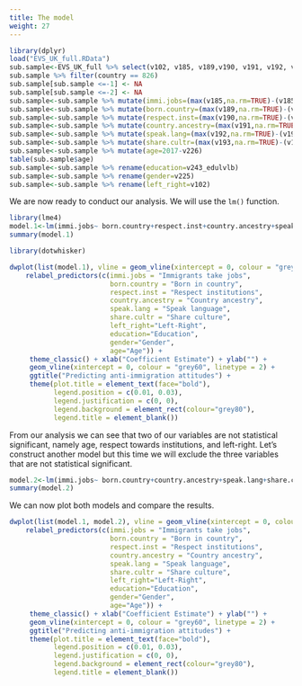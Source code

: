 ```yaml
---
title: The model
weight: 27
---
```


```r
library(dplyr)
load("EVS_UK_full.RData")
sub.sample<-EVS_UK_full %>% select(v102, v185, v189,v190, v191, v192, v193, v225, v226,v243_edulvlb,country)
sub.sample %>% filter(country == 826) 
sub.sample[sub.sample <=-1] <- NA
sub.sample[sub.sample <=-2] <- NA
sub.sample<-sub.sample %>% mutate(immi.jobs=(max(v185,na.rm=TRUE)-(v185)))
sub.sample<-sub.sample %>% mutate(born.country=(max(v189,na.rm=TRUE)-(v189)))
sub.sample<-sub.sample %>% mutate(respect.inst=(max(v190,na.rm=TRUE)-(v190)))
sub.sample<-sub.sample %>% mutate(country.ancestry=(max(v191,na.rm=TRUE)-(v191)))
sub.sample<-sub.sample %>% mutate(speak.lang=(max(v192,na.rm=TRUE)-(v192)))
sub.sample<-sub.sample %>% mutate(share.cultr=(max(v193,na.rm=TRUE)-(v193)))
sub.sample<-sub.sample %>% mutate(age=2017-v226)
table(sub.sample$age)
sub.sample<-sub.sample %>% rename(education=v243_edulvlb)
sub.sample<-sub.sample %>% rename(gender=v225)
sub.sample<-sub.sample %>% rename(left_right=v102)
```




We are now ready to conduct our analysis. We will use the `lm()` function.

```r
library(lme4)
model.1<-lm(immi.jobs~ born.country+respect.inst+country.ancestry+speak.lang+share.cultr+left_right+education+gender+age,data=sub.sample)
summary(model.1)
```

```r
library(dotwhisker)
```

```r
dwplot(list(model.1), vline = geom_vline(xintercept = 0, colour = "grey60", linetype = 2)) %>% # plot line at zero _behind_ coefs
    relabel_predictors(c(immi.jobs = "Immigrants take jobs",                       
                         born.country = "Born in country", 
                         respect.inst = "Respect institutions", 
                         country.ancestry = "Country ancestry", 
                         speak.lang = "Speak language", 
                         share.cultr = "Share culture",
                         left_right="Left-Right",
                         education="Education",
                         gender="Gender",
                         age="Age")) +
     theme_classic() + xlab("Coefficient Estimate") + ylab("") +
     geom_vline(xintercept = 0, colour = "grey60", linetype = 2) +
     ggtitle("Predicting anti-immigration attitudes") +
     theme(plot.title = element_text(face="bold"),
           legend.position = c(0.01, 0.03),
           legend.justification = c(0, 0), 
           legend.background = element_rect(colour="grey80"),
           legend.title = element_blank()) 

```

From our analysis we can see that two of our variables are not statistical significant, namely age, respect towards institutions, and left-right. Let's construct another model but this time we will exclude the three variables that are not statistical significant. 


```r
model.2<-lm(immi.jobs~ born.country+country.ancestry+speak.lang+share.cultr+education+gender,data=sub.sample)
summary(model.2)
```

We can now plot both models and compare the results.

```r
dwplot(list(model.1, model.2), vline = geom_vline(xintercept = 0, colour = "grey60", linetype = 2)) %>% # plot line at zero _behind_ coefs
    relabel_predictors(c(immi.jobs = "Immigrants take jobs",                       
                         born.country = "Born in country", 
                         respect.inst = "Respect institutions", 
                         country.ancestry = "Country ancestry", 
                         speak.lang = "Speak language", 
                         share.cultr = "Share culture",
                         left_right="Left-Right",
                         education="Education",
                         gender="Gender",
                         age="Age")) +
     theme_classic() + xlab("Coefficient Estimate") + ylab("") +
     geom_vline(xintercept = 0, colour = "grey60", linetype = 2) +
     ggtitle("Predicting anti-immigration attitudes") +
     theme(plot.title = element_text(face="bold"),
           legend.position = c(0.01, 0.03),
           legend.justification = c(0, 0), 
           legend.background = element_rect(colour="grey80"),
           legend.title = element_blank()) 
```